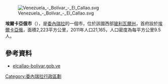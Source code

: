 [[Image:Venezuela_-_Bolívar_-_El_Callao.svg|right]]

'''埃爾卡亞俄市'''（{{lang-es|Municipio El Callao}}），是[[委內瑞拉|委內瑞拉]]的一個市，位於該國西部[[玻利瓦爾州|玻利瓦爾州]]，首府設於[[埃爾卡亞俄_(玻利瓦爾州)|埃爾卡亞俄]]，面積2,223平方公里，2011年人口21,165，人口密度為每平方公里9.5人。

==參考資料==
*[http://elcallao-bolivar.gob.ve/ elcallao-bolivar.gob.ve]{{dead link|date=2017年12月 |bot=InternetArchiveBot |fix-attempted=yes }} {{es icon}}

{{Venezuela-geo-stub}}
[[Category:委內瑞拉行政區劃|Category:委內瑞拉行政區劃]]